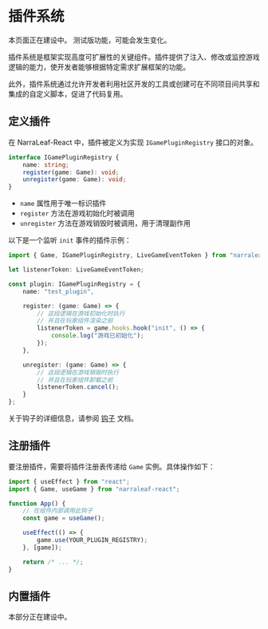 
# 插件系统

<Callout type="warning" emoji="⚠️">
    本页面正在建设中。
</Callout>

<Callout type="warning" emoji="⚠️">
    测试版功能，可能会发生变化。
</Callout>

插件系统是框架实现高度可扩展性的关键组件。插件提供了注入、修改或监控游戏逻辑的能力，使开发者能够根据特定需求扩展框架的功能。

此外，插件系统通过允许开发者利用社区开发的工具或创建可在不同项目间共享和集成的自定义脚本，促进了代码复用。

## 定义插件

在 NarraLeaf-React 中，插件被定义为实现 `IGamePluginRegistry` 接口的对象。

```typescript
interface IGamePluginRegistry {
    name: string;
    register(game: Game): void;
    unregister(game: Game): void;
}
```

- `name` 属性用于唯一标识插件
- `register` 方法在游戏初始化时被调用
- `unregister` 方法在游戏销毁时被调用，用于清理副作用

以下是一个监听 `init` 事件的插件示例：

```typescript
import { Game, IGamePluginRegistry, LiveGameEventToken } from "narraleaf-react";

let listenerToken: LiveGameEventToken;

const plugin: IGamePluginRegistry = {
    name: "test_plugin",

    register: (game: Game) => {
        // 这段逻辑在游戏初始化时执行
        // 并且在玩家组件渲染之前
        listenerToken = game.hooks.hook("init", () => {
            console.log("游戏已初始化");
        });
    },

    unregister: (game: Game) => {
        // 这段逻辑在游戏销毁时执行
        // 并且在玩家组件卸载之前
        listenerToken.cancel();
    }
};
```

关于钩子的详细信息，请参阅 [钩子](./game/hooks.zh-CN.mdx) 文档。

## 注册插件

要注册插件，需要将插件注册表传递给 `Game` 实例。具体操作如下：

```typescript
import { useEffect } from "react";
import { Game, useGame } from "narraleaf-react";

function App() {
    // 在组件内部调用此钩子
    const game = useGame();

    useEffect(() => {
        game.use(YOUR_PLUGIN_REGISTRY);
    }, [game]);

    return /* ... */;
}
```

## 内置插件

<Callout type="warning" emoji="⚠️">
    本部分正在建设中。
</Callout>
